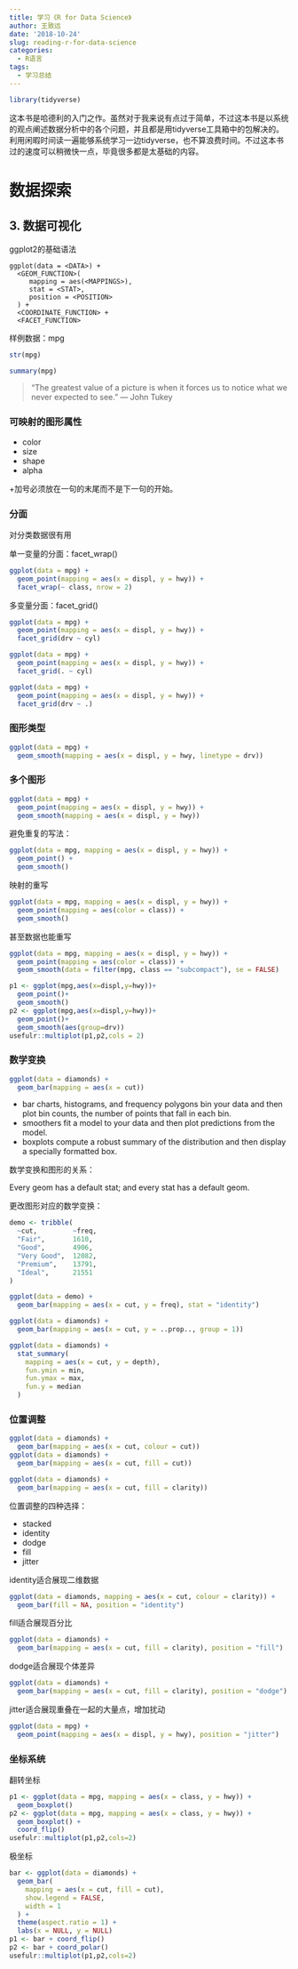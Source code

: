 ```yaml
---
title: 学习《R for Data Science》
author: 王致远
date: '2018-10-24'
slug: reading-r-for-data-science
categories:
  - R语言
tags:
  - 学习总结
---
```


```r
library(tidyverse)
```


这本书是哈德利的入门之作。虽然对于我来说有点过于简单，不过这本书是以系统的观点阐述数据分析中的各个问题，并且都是用tidyverse工具箱中的包解决的。利用闲暇时间读一遍能够系统学习一边tidyverse，也不算浪费时间。不过这本书过的速度可以稍微快一点，毕竟很多都是太基础的内容。

# 数据探索

## 3. 数据可视化

ggplot2的基础语法

```
ggplot(data = <DATA>) + 
  <GEOM_FUNCTION>(
     mapping = aes(<MAPPINGS>),
     stat = <STAT>, 
     position = <POSITION>
  ) +
  <COORDINATE_FUNCTION> +
  <FACET_FUNCTION>
```


样例数据：mpg

```r
str(mpg)
```

```r
summary(mpg)
```

> “The greatest value of a picture is when it forces us to notice what we never expected to see.” — John Tukey

### 可映射的图形属性

- color
- size
- shape
- alpha

\+加号必须放在一句的末尾而不是下一句的开始。

### 分面

对分类数据很有用

单一变量的分面：facet_wrap()

```r
ggplot(data = mpg) + 
  geom_point(mapping = aes(x = displ, y = hwy)) + 
  facet_wrap(~ class, nrow = 2)
```

多变量分面：facet_grid()

```r
ggplot(data = mpg) + 
  geom_point(mapping = aes(x = displ, y = hwy)) + 
  facet_grid(drv ~ cyl)
```

```r
ggplot(data = mpg) + 
  geom_point(mapping = aes(x = displ, y = hwy)) + 
  facet_grid(. ~ cyl)
```

```r
ggplot(data = mpg) + 
  geom_point(mapping = aes(x = displ, y = hwy)) +
  facet_grid(drv ~ .)
```

### 图形类型

```r
ggplot(data = mpg) + 
  geom_smooth(mapping = aes(x = displ, y = hwy, linetype = drv))
```

### 多个图形

```r
ggplot(data = mpg) + 
  geom_point(mapping = aes(x = displ, y = hwy)) +
  geom_smooth(mapping = aes(x = displ, y = hwy))
```

避免重复的写法：

```r
ggplot(data = mpg, mapping = aes(x = displ, y = hwy)) + 
  geom_point() + 
  geom_smooth()
```

映射的重写

```r
ggplot(data = mpg, mapping = aes(x = displ, y = hwy)) + 
  geom_point(mapping = aes(color = class)) + 
  geom_smooth()
```

甚至数据也能重写

```r
ggplot(data = mpg, mapping = aes(x = displ, y = hwy)) + 
  geom_point(mapping = aes(color = class)) + 
  geom_smooth(data = filter(mpg, class == "subcompact"), se = FALSE)
```


```r
p1 <- ggplot(mpg,aes(x=displ,y=hwy))+
  geom_point()+
  geom_smooth()
p2 <- ggplot(mpg,aes(x=displ,y=hwy))+
  geom_point()+
  geom_smooth(aes(group=drv))
usefulr::multiplot(p1,p2,cols = 2)
```


### 数学变换

```r
ggplot(data = diamonds) + 
  geom_bar(mapping = aes(x = cut))
```

- bar charts, histograms, and frequency polygons bin your data and then plot bin counts, the number of points that fall in each bin.
- smoothers fit a model to your data and then plot predictions from the model.
- boxplots compute a robust summary of the distribution and then display a specially formatted box.

数学变换和图形的关系：

Every geom has a default stat; and every stat has a default geom.

更改图形对应的数学变换：

```r
demo <- tribble(
  ~cut,         ~freq,
  "Fair",       1610,
  "Good",       4906,
  "Very Good",  12082,
  "Premium",    13791,
  "Ideal",      21551
)

ggplot(data = demo) +
  geom_bar(mapping = aes(x = cut, y = freq), stat = "identity")
```

```r
ggplot(data = diamonds) + 
  geom_bar(mapping = aes(x = cut, y = ..prop.., group = 1))
```

```r
ggplot(data = diamonds) + 
  stat_summary(
    mapping = aes(x = cut, y = depth),
    fun.ymin = min,
    fun.ymax = max,
    fun.y = median
  )
```

### 位置调整

```r
ggplot(data = diamonds) + 
  geom_bar(mapping = aes(x = cut, colour = cut))
ggplot(data = diamonds) + 
  geom_bar(mapping = aes(x = cut, fill = cut))
```

```r
ggplot(data = diamonds) + 
  geom_bar(mapping = aes(x = cut, fill = clarity))
```

位置调整的四种选择：

- stacked
- identity
- dodge
- fill
- jitter

identity适合展现二维数据

```r
ggplot(data = diamonds, mapping = aes(x = cut, colour = clarity)) + 
  geom_bar(fill = NA, position = "identity")
```

fill适合展现百分比

```r
ggplot(data = diamonds) + 
  geom_bar(mapping = aes(x = cut, fill = clarity), position = "fill")
```

dodge适合展现个体差异

```r
ggplot(data = diamonds) + 
  geom_bar(mapping = aes(x = cut, fill = clarity), position = "dodge")
```

jitter适合展现重叠在一起的大量点，增加扰动

```r
ggplot(data = mpg) + 
  geom_point(mapping = aes(x = displ, y = hwy), position = "jitter")
```

### 坐标系统

翻转坐标

```r
p1 <- ggplot(data = mpg, mapping = aes(x = class, y = hwy)) + 
  geom_boxplot()
p2 <- ggplot(data = mpg, mapping = aes(x = class, y = hwy)) + 
  geom_boxplot() +
  coord_flip()
usefulr::multiplot(p1,p2,cols=2)
```

极坐标

```r
bar <- ggplot(data = diamonds) + 
  geom_bar(
    mapping = aes(x = cut, fill = cut), 
    show.legend = FALSE,
    width = 1
  ) + 
  theme(aspect.ratio = 1) +
  labs(x = NULL, y = NULL)
p1 <- bar + coord_flip()
p2 <- bar + coord_polar()
usefulr::multiplot(p1,p2,cols=2)
```

